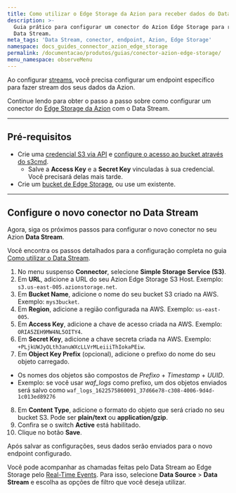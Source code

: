 ```yaml
---
title: Como utilizar o Edge Storage da Azion para receber dados do Data Stream
description: >-
  Guia prático para configurar um conector do Azion Edge Storage para receber dados do
  Data Stream.
meta_tags: 'Data Stream, conector, endpoint, Azion, Edge Storage'
namespace: docs_guides_connector_azion_edge_storage
permalink: /documentacao/produtos/guias/conector-azion-edge-storage/
menu_namespace: observeMenu
---
```


Ao configurar [streams](/pt-br/documentacao/produtos/observe/data-stream/), você precisa configurar um endpoint específico para fazer stream dos seus dados da Azion.

Continue lendo para obter o passo a passo sobre como configurar um conector do [Edge Storage da Azion](/pt-br/documentacao/produtos/store/edge-storage/) com o Data Stream.

---

## Pré-requisitos

- Crie uma [credencial S3 via API](/pt-br/documentacao/produtos/store/storage/s3-protocol-para-edge-storage/#crie-uma-credencial-via-api) e [configure o acesso ao bucket através do s3cmd](/pt-br/documentacao/produtos/store/storage/s3-protocol-para-edge-storage/#configure-o-acesso-ao-bucket-atraves-do-s3cmd).
  - Salve a **Access Key** e a **Secret Key** vinculadas à sua credencial. Você precisará delas mais tarde.
- Crie um [bucket de Edge Storage](/pt-br/documentacao/produtos/store/storage/criar-bucket/), ou use um existente.

---

## Configure o novo conector no Data Stream

Agora, siga os próximos passos para configurar o novo conector no seu Azion **Data Stream**.

Você encontra os passos detalhados para a configuração completa no guia [Como utilizar o Data Stream](/pt-br/documentacao/produtos/guias/como-usar-data-stream/).

1. No menu suspenso **Connector**, selecione **Simple Storage Service (S3)**.
2. Em **URL**, adicione a URL do seu Azion Edge Storage S3 Host. Exemplo: `s3.us-east-005.azionstorage.net`.
3. Em **Bucket Name**, adicione o nome do seu bucket S3 criado na AWS. Exemplo: `mys3bucket`.
4. Em **Region**, adicione a região configurada na AWS. Exemplo: `us-east-005`.
5. Em **Access Key**, adicione a chave de acesso criada na AWS. Exemplo: `ORIA5ZEH9MW4NL5OITY4`.
6. Em **Secret Key**, adicione a chave secreta criada na AWS. Exemplo: `+PLjkUWJyOLth3anuWXcLLVrMLeiiiThIokaPEiw`.
7. Em **Object Key Prefix** (opcional), adicione o prefixo do nome do seu objeto carregado.
  -  Os nomes dos objetos são compostos de *Prefixo* + *Timestamp* + *UUID*.
  - Exemplo: se você usar *waf_logs* como prefixo, um dos objetos enviados será salvo como `waf_logs_1622575860091_37d66e78-c308-4006-9d4d-1c013ed89276`
8. Em **Content Type**, adicione o formato do objeto que será criado no seu bucket S3. Pode ser **plain/text** ou **application/gzip**.
9. Confira se o switch **Active** está habilitado.
10. Clique no botão **Save**.

Após salvar as configurações, seus dados serão enviados para o novo endpoint configurado.

Você pode acompanhar as chamadas feitas pelo Data⁠ Stream ao Edge Storage pelo [Real-Time Events](/pt-br/documentacao/produtos/observe/real-time-events/). Para isso, selecione **Data Source** > **Data Stream** e escolha as opções de filtro que você deseja utilizar.